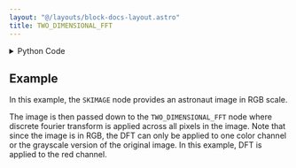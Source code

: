 ```yaml
---
layout: "@/layouts/block-docs-layout.astro"
title: TWO_DIMENSIONAL_FFT
---
```



<PythonDocsDisplay docstring={docstring} />

<details>
<summary>Python Code</summary>

```python
from scipy import fft
from flojoy import flojoy, DataFrame, Matrix, Image, Grayscale
from typing import Literal
from PIL import Image as PillowImage
import pandas as pd
import numpy as np


def extrapolate(x):
    return (x - x.min()) / (x.max() - x.min())


@flojoy
def TWO_DIMENSIONAL_FFT(
    default: Grayscale | DataFrame | Image | Matrix,
    real_signal: bool = True,
    color: Literal["red", "green", "blue", "grayscale"] = "red",
) -> Matrix | DataFrame | Image:
    """The TWO_DIMENSIONAL_FFT node performs a two-dimensional fast fourier transform function on the input matrix.

    With the FFT algorithm, the input matrix will undergo a change of basis from the space domain into the frequency domain.

    grayscale, dataframe, image, or matrix

    Inputs
    ------
    default : Grayscale|DataFrame|Image|Matrix
        The 2D data to apply 2DFFT to.

    Parameters
    ----------
    real_signal : bool
        true if the input matrix consists of only real numbers, false otherwise
    color : select
        if the input is an RGBA or RGB image, this parameter selects the color channel to perform the FFT on

    Returns
    -------
    Matrix if input is Matrix
        m: the matrix after 2DFFT
    DataFrame if input is Dataframe
        m: the dataframe after 2DFFT
    Image
        the frequency spectrum of the color channel
    """

    match default:
        case Grayscale() | Matrix():
            input = default.m
            fourier = fft.rfft2(input) if real_signal else fft.fft2(input)
            if isinstance(default, Matrix):
                fourier = fourier.real
                return Matrix(m=fourier)
        case DataFrame():
            input: pd.DataFrame = pd.DataFrame(default.m)
            fourier = fft.rfft2(input) if real_signal else fft.fft2(input)
            fourier = fourier.real
            result = pd.DataFrame(columns=fourier.columns, index=fourier.index)
            return DataFrame(m=result)
        case Image():
            red = default.r
            green = default.g
            blue = default.b
            alpha = default.a
            if color == "grayscale":
                if alpha is None:
                    rgba_image = np.stack((red, green, blue), axis=2)
                else:
                    rgba_image = np.stack((red, green, blue, alpha), axis=2)
                try:
                    image = PillowImage.fromarray(rgba_image)
                except TypeError:
                    image = PillowImage.fromarray((rgba_image * 255).astype(np.uint8))
                image = image.convert("L")
                grayscale = np.array(image)
                fourier = fft.rfft2(grayscale) if real_signal else fft.fft2(grayscale)
            else:
                fourier = (
                    fft.rfft2(locals()[color], axes=[0, 1])
                    if real_signal
                    else fft.fft2(locals()[color], axes=[0, 1])
                )

    fourier = np.log10(np.abs(fourier))
    fourier = extrapolate(fourier)
    return Image(r=fourier, g=fourier, b=fourier, a=None)

```

[Find this Flojoy Block on GitHub](https://github.com/flojoy-ai/blocks/blob/main/blocks/TRANSFORMERS/SIGNAL_PROCESSING/TWO_DIMENSIONAL_FFT/TWO_DIMENSIONAL_FFT.py)

</details>

## Example

<GetHelpWidget />

<AppDisplay app={app} blockName="TWO_DIMENSIONAL_FFT" client:visible />

In this example, the `SKIMAGE` node provides an astronaut image in RGB scale.

The image is then passed down to the `TWO_DIMENSIONAL_FFT` node where discrete fourier transform is applied across all pixels in the image. 
Note that since the image is in RGB, the DFT can only be applied to one color channel or the grayscale version of the original image. 
In this example, DFT is applied to the red channel.
